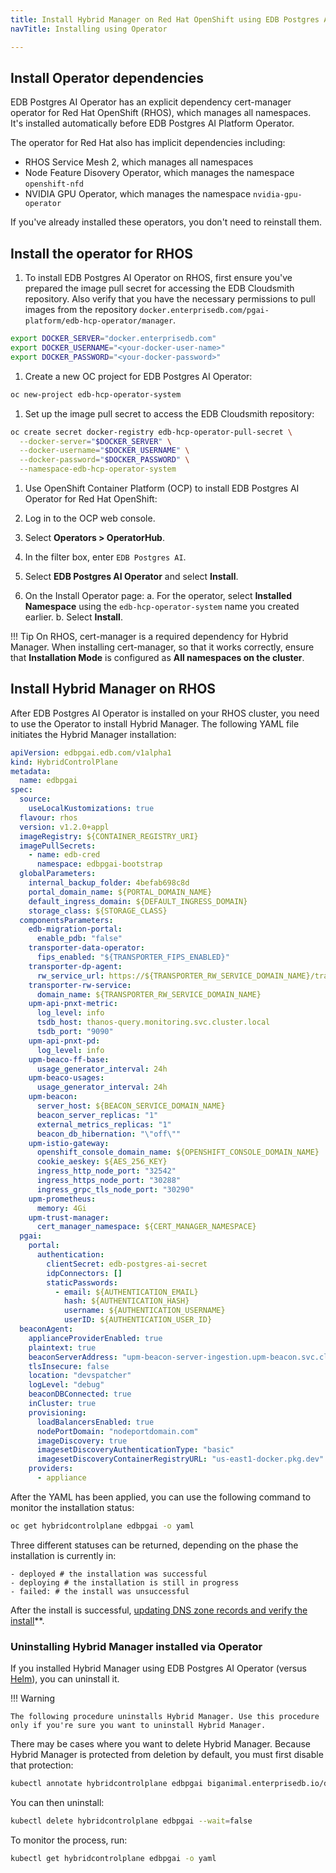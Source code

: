 ```yaml
---
title: Install Hybrid Manager on Red Hat OpenShift using EDB Postgres AI Operator
navTitle: Installing using Operator

---
```


## Install Operator dependencies

EDB Postgres AI Operator has an explicit dependency cert-manager operator for Red Hat OpenShift (RHOS), which manages all namespaces.
It's installed automatically before EDB Postgres AI Platform Operator.

The operator for Red Hat also has implicit dependencies including:

-   RHOS Service Mesh 2, which manages all namespaces
-   Node Feature Disovery Operator, which manages the namespace `openshift-nfd`
-   NVIDIA GPU Operator, which manages the namespace `nvidia-gpu-operator`

If you've already installed these operators, you don't need to reinstall them.

## Install the operator for RHOS

1. To install EDB Postgres AI Operator on RHOS, first ensure you've prepared the image pull secret for accessing the EDB Cloudsmith repository.
Also verify that you have the necessary permissions to pull images from the repository `docker.enterprisedb.com/pgai-platform/edb-hcp-operator/manager`.

  ```bash
  export DOCKER_SERVER="docker.enterprisedb.com"
  export DOCKER_USERNAME="<your-docker-user-name>"
  export DOCKER_PASSWORD="<your-docker-password>"
  ```

1. Create a new OC project for EDB Postgres AI Operator:

```bash
oc new-project edb-hcp-operator-system
```

1. Set up the image pull secret to access the EDB Cloudsmith repository:

```bash
oc create secret docker-registry edb-hcp-operator-pull-secret \
  --docker-server="$DOCKER_SERVER" \
  --docker-username="$DOCKER_USERNAME" \
  --docker-password="$DOCKER_PASSWORD" \
  --namespace-edb-hcp-operator-system
```

1. Use OpenShift Container Platform (OCP) to install EDB Postgres AI Operator for Red Hat OpenShift:

1. Log in to the OCP web console.
2. Select **Operators > OperatorHub**.
3. In the filter box, enter `EDB Postgres AI`.
4. Select **EDB Postgres AI Operator** and select **Install**.
5. On the Install Operator page:
    a. For the operator, select **Installed Namespace** using the `edb-hcp-operator-system` name you created earlier.
    b. Select **Install**.

!!! Tip
    On RHOS, cert-manager is a required dependency for Hybrid Manager.
    When installing cert-manager, so that it works correctly, ensure that **Installation Mode** is configured as **All namespaces on the cluster**.

## Install Hybrid Manager on RHOS

After EDB Postgres AI Operator is installed on your RHOS cluster, you need to use the Operator to install Hybrid Manager.
The following YAML file initiates the Hybrid Manager installation:

```yaml
apiVersion: edbpgai.edb.com/v1alpha1
kind: HybridControlPlane
metadata:
  name: edbpgai
spec:
  source:
    useLocalKustomizations: true
  flavour: rhos
  version: v1.2.0+appl
  imageRegistry: ${CONTAINER_REGISTRY_URI}
  imagePullSecrets:
    - name: edb-cred
      namespace: edbpgai-bootstrap
  globalParameters:
    internal_backup_folder: 4befab698c8d
    portal_domain_name: ${PORTAL_DOMAIN_NAME}
    default_ingress_domain: ${DEFAULT_INGRESS_DOMAIN}
    storage_class: ${STORAGE_CLASS}
  componentsParameters:
    edb-migration-portal:
      enable_pdb: "false"
    transporter-data-operator:
      fips_enabled: "${TRANSPORTER_FIPS_ENABLED}"
    transporter-dp-agent:
      rw_service_url: https://${TRANSPORTER_RW_SERVICE_DOMAIN_NAME}/transporter
    transporter-rw-service:
      domain_name: ${TRANSPORTER_RW_SERVICE_DOMAIN_NAME}
    upm-api-pnxt-metric:
      log_level: info
      tsdb_host: thanos-query.monitoring.svc.cluster.local
      tsdb_port: "9090"
    upm-api-pnxt-pd:
      log_level: info
    upm-beaco-ff-base:
      usage_generator_interval: 24h
    upm-beaco-usages:
      usage_generator_interval: 24h
    upm-beacon:
      server_host: ${BEACON_SERVICE_DOMAIN_NAME}
      beacon_server_replicas: "1"
      external_metrics_replicas: "1"
      beacon_db_hibernation: "\"off\""
    upm-istio-gateway:
      openshift_console_domain_name: ${OPENSHIFT_CONSOLE_DOMAIN_NAME}
      cookie_aeskey: ${AES_256_KEY}
      ingress_http_node_port: "32542"
      ingress_https_node_port: "30288"
      ingress_grpc_tls_node_port: "30290"
    upm-prometheus:
      memory: 4Gi
    upm-trust-manager:
      cert_manager_namespace: ${CERT_MANAGER_NAMESPACE}
  pgai:
    portal:
      authentication:
        clientSecret: edb-postgres-ai-secret
        idpConnectors: []
        staticPasswords:
          - email: ${AUTHENTICATION_EMAIL}
            hash: ${AUTHENTICATION_HASH}
            username: ${AUTHENTICATION_USERNAME}
            userID: ${AUTHENTICATION_USER_ID}
  beaconAgent:
    applianceProviderEnabled: true
    plaintext: true
    beaconServerAddress: "upm-beacon-server-ingestion.upm-beacon.svc.cluster.local:8080"
    tlsInsecure: false
    location: "devspatcher"
    logLevel: "debug"
    beaconDBConnected: true
    inCluster: true
    provisioning:
      loadBalancersEnabled: true
      nodePortDomain: "nodeportdomain.com"
      imageDiscovery: true
      imagesetDiscoveryAuthenticationType: "basic"
      imagesetDiscoveryContainerRegistryURL: "us-east1-docker.pkg.dev"
    providers:
      - appliance
```

After the YAML has been applied, you can use the following command to monitor the installation status:

```bash
oc get hybridcontrolplane edbpgai -o yaml
```

Three different statuses can be returned, depending on the phase the installation is currently in:

```
- deployed # the installation was successful
- deploying # the installation is still in progress
- failed: # the install was unsuccessful
```

After the install is successful, [updating DNS zone records and verify the install](dns_and_verify.mdx)\*\*.

### Uninstalling Hybrid Manager installed via Operator

If you installed Hybrid Manager using EDB Postgres AI Operator (versus [Helm](installop.mdx)), you can uninstall it.

!!! Warning

    The following procedure uninstalls Hybrid Manager. Use this procedure only if you're sure you want to uninstall Hybrid Manager.

There may be cases where you want to delete Hybrid Manager.
Because Hybrid Manager is protected from deletion by default, you must first disable that protection:

```bash
kubectl annotate hybridcontrolplane edbpgai biganimal.enterprisedb.io/deletion-protect=disabled --overwrite
```

You can then uninstall:

```bash
kubectl delete hybridcontrolplane edbpgai --wait=false
```

To monitor the process, run:

```bash
kubectl get hybridcontrolplane edbpgai -o yaml
```
